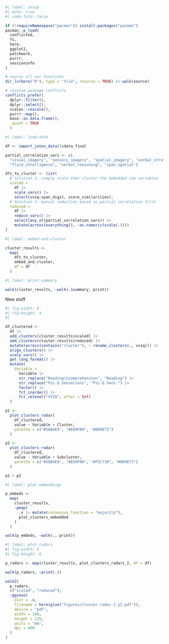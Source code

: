 ```r
#| label: setup
#| echo: true
#| code-fold: false

if (!requireNamespace("pacman")) install.packages("pacman")
pacman::p_load(
  conflicted, 
  fs, 
  here,
  ggplot2,
  patchwork,
  purrr,
  sessioninfo
)

# source all our functions
dir_ls(here("R"), type = "file", recurse = TRUE) |> walk(source)

# resolve package conflicts
conflicts_prefer(
  dplyr::filter(), 
  dplyr::select(),
  scales::rescale(), 
  purrr::map(),
  base::as.data.frame(),
  .quiet = TRUE
  )
```


```r
#| label: load-data

df <- import_jatos_data()$data_final

partial_correlation_vars <- c(
  "visual_imagery", "sensory_imagery", "spatial_imagery", "verbal_strategies",
  "fluid_intelligence", "verbal_reasoning", "span_spatial")

dfs_to_cluster <- list(
  # Solution 1: simply scale then cluster the embedded raw variables
  scaled = 
    df |> 
    scale_vars() |> 
    select(vviq:span_digit, score_similarities),
  # Solution 2: manual reduction based on partial correlation first
  reduced = 
    df |> 
    reduce_vars() |> 
    select(any_of(partial_correlation_vars)) |> 
    mutate(across(everything(), ~as.numeric(scale(.))))
)
```

```r
#| label: embed-and-cluster

cluster_results <- 
  map(
    dfs_to_cluster, 
    embed_and_cluster, 
    df = df
  )
```

```r
#| label: print-summary

walk(cluster_results, ~walk(.$summary, print))
```

New stuff

```r
#| fig-width: 8
#| fig-height: 4
#| 

df_clustered <- 
  df |> 
  add_clusters(cluster_results$scaled) |>
  add_clusters(cluster_results$reduced) |>
  mutate(across(contains("cluster"), ~ rename_clusters(., vviq))) |> 
  align_clusters() |>
  scale_vars() |> 
  get_long_format() |> 
  mutate(
    Variable = 
      Variable |> 
      str_replace("Reading\ncomprehension", "Reading") |> 
      str_replace("Psi-Q Sensations", "Psi-Q Sens.") |> 
      factor() |> 
      fct_inorder() |> 
      fct_relevel("VVIQ", after = Inf)
  )

p1 <-
  plot_clusters_radar(
    df_clustered,
    value ~ Variable + Cluster,
    palette = c("#56B4E9", "#E69F00", "#009E73")
  )

p2 <-
  plot_clusters_radar(
    df_clustered,
    value ~ Variable + Subcluster,
    palette = c("#56B4E9", "#E69F00", "#F5C710", "#009E73")
  )

p1 + p2
```



```r
#| label: plot-embeddings

p_embeds <- 
  map(
    cluster_results,
    ~pmap(
      .x |> mutate(consensus_function = "majority"), 
      plot_clusters_embedded
    )
  )

walk(p_embeds, ~walk(., print))
```

```r
#| label: plot-radars
#| fig-width: 8
#| fig-height: 6

p_radars <- map(cluster_results, plot_clusters_radars_2, df = df)

walk(p_radars, ~print(.))

walk2(
  p_radars, 
  c("scaled", "reduced"), 
  ~ggsave(
    plot = .x,
    filename = here(glue("figures/cluster-radar-{.y}.pdf")), 
    device = "pdf",
    width = 180,
    height = 135,
    units = "mm",
    dpi = 600
  )
)
```


